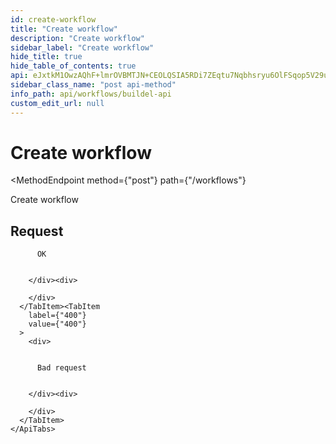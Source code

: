 ```yaml
---
id: create-workflow
title: "Create workflow"
description: "Create workflow"
sidebar_label: "Create workflow"
hide_title: true
hide_table_of_contents: true
api: eJxtkM1OwzAQhF+lmrOVBMTJN+CEOLQSIA5RDi7ZEqtu7Nqbhsryu6OlFSqop5V29uebyWDzmaBbvPu43Tg/J3QKkVLwY6IEnXHbNFJ6Sh/RBrZ+hMbyGUXh7pr0YPpFpP1EiVGK+qc+RjJMi/n8Dgo74sH30Ag+MRSC4QEa9fxLpJAoHigKaMYUHTQG5pB0XZtgq/VkXU+uMhalU7DjxgsWW3YkQCd5cb96goLcOaHcVE3ViA15vDOj7IxmR1cp/7jI4GOQOaYvroMzdpQ7P2T5bKDFfBnpIOZ0i5zXJtFbdKVIez9RPEK3ncLBRGvWQtx25SKW1fLlFaV8Ayoij/I=
sidebar_class_name: "post api-method"
info_path: api/workflows/buildel-api
custom_edit_url: null
---
```



<h1
  className={"openapi__heading"}
>
  Create workflow
</h1>

<MethodEndpoint
  method={"post"}
  path={"/workflows"}
>
  
</MethodEndpoint>



Create workflow

## Request

<div>
  <div>
    <ApiTabs
      label={undefined}
      id={undefined}
    >
      <TabItem
        label={"200"}
        value={"200"}
      >
        <div>
          
          
          OK
          
          
        </div><div>
          
        </div>
      </TabItem><TabItem
        label={"400"}
        value={"400"}
      >
        <div>
          
          
          Bad request
          
          
        </div><div>
          
        </div>
      </TabItem>
    </ApiTabs>
  </div>
</div>
      